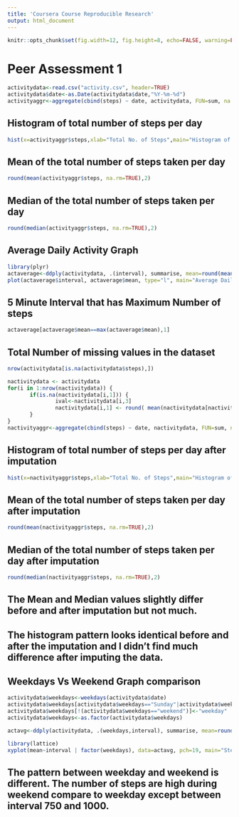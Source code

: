 ```yaml
---
title: 'Coursera Course Reproducible Research'
output: html_document
---
```

```r
knitr::opts_chunk$set(fig.width=12, fig.height=8, echo=FALSE, warning=FALSE, message=FALSE)
```
# Peer Assessment 1
<!--Steps performed
* Read the Activity Monitoring data 
* Converted the date variable type as Date
* Calculated the total number of steps per day using aggregate function
-->
```r
activitydata<-read.csv("activity.csv", header=TRUE)
activitydata$date<-as.Date(activitydata$date,"%Y-%m-%d")
activityaggr<-aggregate(cbind(steps) ~ date, activitydata, FUN=sum, na.rm=TRUE, na.action="na.omit")
```
## Histogram of total number of steps per day  
```r
hist(x=activityaggr$steps,xlab="Total No. of Steps",main="Histogram of Total number of steps taken per day")
```

## Mean of the total number of steps taken per day  
```r
round(mean(activityaggr$steps, na.rm=TRUE),2)
```
## Median of the total number of steps taken per day
```r
round(median(activityaggr$steps, na.rm=TRUE),2)
```
## Average Daily Activity Graph
```r
library(plyr)
actaverage<-ddply(activitydata, .(interval), summarise, mean=round(mean(steps, na.rm=TRUE),2))
plot(actaverage$interval, actaverage$mean, type="l", main="Average Daily Activity Pattern", xlab="Interval", ylab="Average No. of Steps")
```

## 5 Minute Interval that has Maximum Number of steps 
```r
actaverage[actaverage$mean==max(actaverage$mean),1]
```

## Total Number of missing values in the dataset
```r
nrow(activitydata[is.na(activitydata$steps),])
```

```r
nactivitydata <- activitydata
for(i in 1:nrow(nactivitydata)) {
       if(is.na(nactivitydata[i,1])) {
               ival<-nactivitydata[i,3]
               nactivitydata[i,1] <- round( mean(nactivitydata[nactivitydata$interval == ival,1],na.rm=TRUE),0)
       } 
}
nactivityaggr<-aggregate(cbind(steps) ~ date, nactivitydata, FUN=sum, na.rm=TRUE, na.action="na.omit")
```
## Histogram of total number of steps per day after imputation
```r
hist(x=nactivityaggr$steps,xlab="Total No. of Steps",main="Histogram of Total number of steps taken per day")
```

## Mean of the total number of steps taken per day after imputation 
```r
round(mean(nactivityaggr$steps, na.rm=TRUE),2)
```
## Median of the total number of steps taken per day after imputation
```r
round(median(nactivityaggr$steps, na.rm=TRUE),2)
```

## The Mean and Median values slightly differ before and after imputation but not much.
## The histogram pattern looks identical before and after the imputation and I didn't find much difference after imputing the data.


Weekdays Vs Weekend Graph comparison
---
```r
activitydata$weekdays<-weekdays(activitydata$date)
activitydata$weekdays[activitydata$weekdays=="Sunday"|activitydata$weekdays=="Saturday"]<-"weekend"
activitydata$weekdays[!(activitydata$weekdays=="weekend")]<-"weekday"
activitydata$weekdays<-as.factor(activitydata$weekdays)

actavg<-ddply(activitydata, .(weekdays,interval), summarise, mean=round(mean(steps, na.rm=TRUE),0))

library(lattice)
xyplot(mean~interval | factor(weekdays), data=actavg, pch=19, main="Steps Vs Interval",type="l")
```

## The pattern between weekday and weekend is different. The number of steps are high during weekend compare to weekday except between interval 750 and 1000.